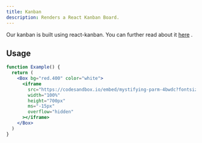```yaml
---
title: Kanban
description: Renders a React Kanban Board.
---
```


Our kanban is built using react-kanban. You can further read about it
[here](https://www.npmjs.com/package/@asseinfo/react-kanban) .

## Usage

```jsx
function Example() {
  return (
    <Box bg="red.400" color="white">
      <iframe
        src="https://codesandbox.io/embed/mystifying-parm-4bwdc?fontsize=14&hidenavigation=1&theme=dark&hidedevtools=1&editorsize=0&initialpath=kanban&module=%2Fsrc%2Fcomponents%2Fkanban.js"
        width="100%"
        height="700px"
        ms="-15px"
        overflow="hidden"
      ></iframe>
    </Box>
  )
}
```
